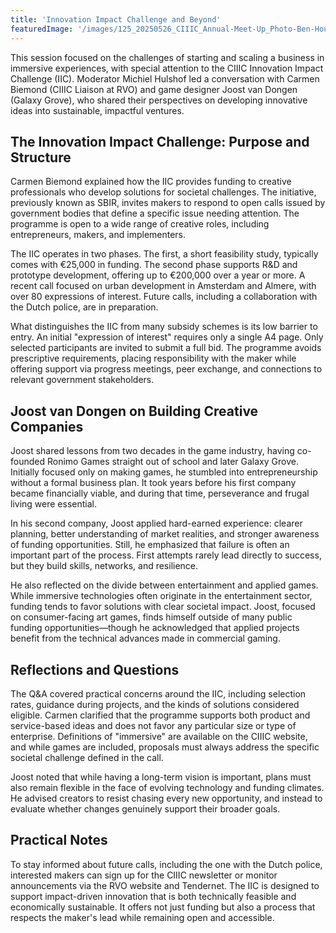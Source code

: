 ```yaml
---
title: 'Innovation Impact Challenge and Beyond'
featuredImage: '/images/125_20250526_CIIIC_Annual-Meet-Up_Photo-Ben-Houdijk_lr_3101.jpeg'
---
```


<Speaker
  name="Michiel Hulshof"
  title="Moderator"
  image="/images/speakers/Michiel-Hulshof.jpeg"
/>
<Speaker
  name="Carmen Biemond"
  title="CIIIC Liaison at RVO"
  image="/images/speakers/Carmen-Biemond.jpeg"
/>
<Speaker
  name="Joost van Dongen"
  title="Game Designer, Galaxy Grove"
  image="/images/speakers/Joost-van-Dongen.jpeg"
/>

This session focused on the challenges of starting and scaling a business in immersive experiences, with special attention to the CIIIC Innovation Impact Challenge (IIC). Moderator Michiel Hulshof led a conversation with Carmen Biemond (CIIIC Liaison at RVO) and game designer Joost van Dongen (Galaxy Grove), who shared their perspectives on developing innovative ideas into sustainable, impactful ventures.

## The Innovation Impact Challenge: Purpose and Structure

Carmen Biemond explained how the IIC provides funding to creative professionals who develop solutions for societal challenges. The initiative, previously known as SBIR, invites makers to respond to open calls issued by government bodies that define a specific issue needing attention. The programme is open to a wide range of creative roles, including entrepreneurs, makers, and implementers.

The IIC operates in two phases. The first, a short feasibility study, typically comes with €25,000 in funding. The second phase supports R&D and prototype development, offering up to €200,000 over a year or more. A recent call focused on urban development in Amsterdam and Almere, with over 80 expressions of interest. Future calls, including a collaboration with the Dutch police, are in preparation.

What distinguishes the IIC from many subsidy schemes is its low barrier to entry. An initial "expression of interest" requires only a single A4 page. Only selected participants are invited to submit a full bid. The programme avoids prescriptive requirements, placing responsibility with the maker while offering support via progress meetings, peer exchange, and connections to relevant government stakeholders.

## Joost van Dongen on Building Creative Companies

Joost shared lessons from two decades in the game industry, having co-founded Ronimo Games straight out of school and later Galaxy Grove. Initially focused only on making games, he stumbled into entrepreneurship without a formal business plan. It took years before his first company became financially viable, and during that time, perseverance and frugal living were essential.

In his second company, Joost applied hard-earned experience: clearer planning, better understanding of market realities, and stronger awareness of funding opportunities. Still, he emphasized that failure is often an important part of the process. First attempts rarely lead directly to success, but they build skills, networks, and resilience.

He also reflected on the divide between entertainment and applied games. While immersive technologies often originate in the entertainment sector, funding tends to favor solutions with clear societal impact. Joost, focused on consumer-facing art games, finds himself outside of many public funding opportunities—though he acknowledged that applied projects benefit from the technical advances made in commercial gaming.

## Reflections and Questions

The Q&A covered practical concerns around the IIC, including selection rates, guidance during projects, and the kinds of solutions considered eligible. Carmen clarified that the programme supports both product and service-based ideas and does not favor any particular size or type of enterprise. Definitions of "immersive" are available on the CIIIC website, and while games are included, proposals must always address the specific societal challenge defined in the call.

Joost noted that while having a long-term vision is important, plans must also remain flexible in the face of evolving technology and funding climates. He advised creators to resist chasing every new opportunity, and instead to evaluate whether changes genuinely support their broader goals.

## Practical Notes

To stay informed about future calls, including the one with the Dutch police, interested makers can sign up for the CIIIC newsletter or monitor announcements via the RVO website and Tendernet. The IIC is designed to support impact-driven innovation that is both technically feasible and economically sustainable. It offers not just funding but also a process that respects the maker's lead while remaining open and accessible.
